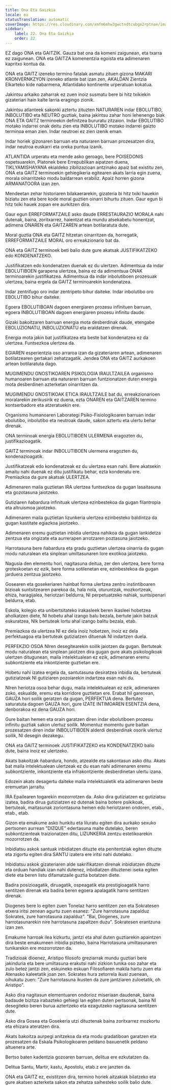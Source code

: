 ```yaml
---
title: Ona Eta Gaizkia
locale: eu
statusTranslation: automatic
coverImage: https://res.cloudinary.com/xmfm6mhw3gwctndtcubgx2rptnae/image/upload/v1740337243/small_cover_educacion_fundamental_a051170f1c.webp
sidebar:
    label: 22. Ona Eta Gaizkia
    order: 22
---
```

EZ dago ONA eta GAITZIK. Gauza bat ona da komeni zaigunean, eta txarra ez zaigunean. ONA eta GAITZA komenentzia egoista eta adimenaren kapritxo kontua da.

ONA eta GAITZ izeneko termino fatalak asmatu zituen gizona MAKARI KRONVERNKZYON izeneko atlante bat izan zen, AKALDAN Zientzia Elkarteko kide nabarmena, Atlantidako kontinente urperatuan kokatua.

Jakintsu arkaiko zaharrak ez zuen inoiz susmatu bere bi hitz txikiekin gizateriari hain kalte larria eragingo zionik.

Jakintsu atlanteek sakonki aztertu zituzten NATURAREN indar EBOLUTIBO, INBOLUTIBO eta NEUTRO guztiak, baina jakintsu zahar honi lehenengo biak ONA ETA GAITZ terminoekin definitzea bururatu zitzaion. Indar EBOLUTIBO motako indarrei onak deitu zien eta INBOLUTIBO motako indarrei gaizto terminoa eman zien. Indar neutroei ez zien izenik eman.

Indar horiek gizonaren barruan eta naturaren barruan prozesatzen dira, indar neutroa euskarri eta oreka puntua izanik.

ATLANTIDA urperatu eta mende asko geroago, bere POISEDONIS ospetsuarekin, Platonek bere Errepublikan aipatzen duena, TIKLYAMISHAYANA ekialdeko zibilizazioan antzinako apaiz bat existitu zen, ONA eta GAITZ terminoekin gehiegikeria egitearen akats larria egin zuena, morala oinarritzeko modu baldarrean erabiliz. Apaiz horren gizona ARMANATOORA izan zen.

Mendeetan zehar historiaren bilakaerarekin, gizateria bi hitz txiki hauekin biziatu zen eta bere kode moral guztien oinarri bihurtu zituen. Gaur egun bi hitz txiki hauek zopan ere aurkitzen dira.

Gaur egun ERREFORMATZAILE asko daude ERRESTAURAZIO MORALA nahi dutenak, baina, zoritxarrez, haientzat eta mundu atsekabetu honentzat, adimena ONAREN eta GAITZAREN artean botilaratuta dute.

Moral guztia ONA eta GAITZ hitzetan oinarritzen da, horregatik, ERREFORMATZAILE MORAL oro erreakzionario bat da.

ONA eta GAITZ terminoek beti balio dute gure akatsak JUSTIFIKATZEKO edo KONDENATZEKO.

Justifikatzen edo kondenatzen duenak ez du ulertzen. Adimentsua da indar EBOLUTIBOEN garapena ulertzea, baina ez da adimentsua ONAK terminoarekin justifikatzea. Adimentsua da indar inbolutiboen prozesuak ulertzea, baina ergela da GAITZ terminoarekin kondenatzea.

Indar zentrifugo oro indar zentripeto bihur daiteke. Indar inbolutibo oro EBOLUTIBO bihur daiteke.

Egoera EBOLUTIBOAN dagoen energiaren prozesu infinituen barruan, egoera INBOLUTIBOAN dagoen energiaren prozesu infinitu daude.

Gizaki bakoitzaren barruan energia mota desberdinak daude, etengabe EBOLUZIONATU, INBOLUZIONATU eta eraldatzen direnak.

Energia mota jakin bat justifikatzea eta beste bat kondenatzea ez da ulertzea. Funtsezkoa ulertzea da.

EGIAREN esperientzia oso arraroa izan da gizateriaren artean, adimenaren botilatzearen gertakari zehatzagatik. Jendea ONA eta GAITZ aurkakoen artean botilaratuta dago.

MUGIMENDU GNOSTIKOAREN PSIKOLOGIA IRAULTZAILEA organismo humanoaren barruan eta naturaren barruan funtzionatzen duten energia mota desberdinen azterketan oinarritzen da.

MUGIMENDU GNOSTIKOAK ETICA IRAULTZAILE bat du, erreakzionarioen moralarekin zerikusirik ez duena, ezta ONAREN eta GAITZAREN termino kontserbadore eta atzeratuekin ere.

Organismo humanoaren Laborategi Psiko-Fisiologikoaren barruan indar ebolutibo, inbolutibo eta neutroak daude, sakon aztertu eta ulertu behar direnak.

ONA terminoak energia EBOLUTIBOEN ULERMENA eragozten du, justifikazioagatik.

GAITZ terminoak indar INBOLUTIBOEN ulermena eragozten du, kondenazioagatik.

Justifikatzeak edo kondenatzeak ez du ulertzea esan nahi. Bere akatsekin amaitu nahi duenak ez ditu justifikatu behar, ezta kondenatu ere. Premiazkoa da gure akatsak ULERTZEA.

Adimenaren maila guztietan IRA ulertzea funtsezkoa da gugan lasaitasuna eta gozotasuna jaiotzeko.

Gutiziaren ñabardura infinituak ulertzea ezinbestekoa da gugan filantropia eta altruismoa jaiotzeko.

Adimenaren maila guztietan lizunkeria ulertzea ezinbesteko baldintza da gugan kastitate egiazkoa jaiotzeko.

Adimenaren eremu guztietan inbidia ulertzea nahikoa da gugan lankidetza zentzua eta ongizate eta aurrerapen arrotzaren poztasuna jaiotzeko.

Harrotasuna bere ñabardura eta gradu guztietan ulertzea oinarria da gugan modu naturalean eta sinplean umiltasunaren lore exotikoa jaiotzeko.

Nagusia den elementu hori, nagitasuna deitua, zer den ulertzea, bere forma groteskoetan ez ezik, bere forma sotilenetan ere, ezinbestekoa da gugan jarduera zentzua jaiotzeko.

Gosearen eta gosekeriaren hainbat forma ulertzea zentro instintiboaren bizioak suntsitzearen parekoa da, hala nola, oturuntzak, mozkortzeak, ehiza, haragijalea, heriotzari beldurra, NI perpetuatzeko nahiak, suntsipenari beldurra, etab.

Eskola, kolegio eta unibertsitateko irakasleek beren ikasleei hobetzea aholkatzen diete, NI hobetu ahal izango balu bezala, bertute jakin batzuk eskuratzea, NIk bertuteak lortu ahal izango balitu bezala, etab.

Premiazkoa da ulertzea NI ez dela inoiz hobetzen, inoiz ez dela perfektuagoa eta bertuteak gutiziatzen dituenak NI indartzen duela.

PERFEKZIO OSOA NIren desegitearekin soilik jaiotzen da gugan. Bertuteak modu naturalean eta sinplean jaiotzen dira gugan gure akats psikologikoak ulertzen ditugunean, maila intelektualean ez ezik, adimenaren eremu subkontziente eta inkontziente guztietan ere.

Hobetu nahi izatea ergela da, santutasuna desiratzea inbidia da, bertuteak gutiziatzeak NI gutiziaren pozoiarekin indartzea esan nahi du.

NIren heriotza osoa behar dugu, maila intelektualean ez ezik, adimenaren zoko, eskualde, eremu eta korridore guztietan ere. Erabat hil garenean, GAUZA hori soilik geratzen da gugan, PERFEKTUA dena. Bertutez saturatuta dagoen GAUZA hori, gure IZATE INTIMOAREN ESENTZIA dena, denborakoa ez dena GAUZA hori.

Gure baitan hemen eta orain garatzen diren indar ebolutiboen prozesu infinitu guztiak sakon ulertuz soilik. Momentuz momentu gure baitan prozesatzen diren indar INBOLUTIBOEN alderdi desberdinak osorik ulertuz soilik, NI desegin dezakegu.

ONA eta GAITZ terminoek JUSTIFIKATZEKO eta KONDENATZEKO balio dute, baina inoiz ez ulertzeko.

Akats bakoitzak ñabardura, hondo, atzealde eta sakontasun asko ditu. Akats bat maila intelektualean ulertzeak ez du esan nahi adimenaren eremu subkontziente, inkontziente eta infrakontziente desberdinetan ulertu izana.

Edozein akats desagertu daiteke maila intelektualetik eta adimenaren beste eremuetan jarraitu.

IRA Epailearen togarekin mozorrotzen da. Asko dira gutiziatzen ez gutiziatsu izatea, badira dirua gutiziatzen ez dutenak baina botere psikikoak, bertuteak, maitasunak zoriontasuna hemen edo heriotzaren ondoren, etab., etab., etab.

Gizon eta emakume asko hunkitu eta liluratu egiten dira aurkako sexuko pertsonen aurrean "DIZQUE" edertasuna maite dutelako, beren subkontzienteak traizionatzen ditu, LIZUNKERIA zentzu estetikoarekin mozorrotzen da.

Inbidiatsu askok santuak inbidiatzen dituzte eta penitentziak egiten dituzte eta zigortu egiten dira SANTU izatera ere iritsi nahi dutelako.

Inbidiatsu askok gizateriaren alde sakrifikatzen direnak inbidiatzen dituzte eta orduan handiak izan nahi dutenez, inbidiatzen dituztenei iseka egiten diete eta beren listu difamatzaile guztia botatzen diete.

Badira posizioagatik, diruagatik, ospeagatik eta prestigioagatik harro sentitzen direnak eta badira beren egoera apalagatik harro sentitzen direnak.

Diogenes bere lo egiten zuen Tonelaz harro sentitzen zen eta Sokratesen etxera iritsi zenean agurtu zuen esanez: "Zure harrotasuna zapalduz Sokrates, zure harrotasuna zapalduz". "Bai, Diogenes, zure harrotasunarekin nire harrotasuna zapaltzen duzu". Sokratesen erantzuna izan zen.

Emakume harroak ilea kizkurtu, jantzi eta ahal duten guztiarekin apaintzen dira beste emakumeen inbidia pizteko, baina Harrotasuna umiltasunaren tunikarekin ere mozorrotzen da.

Tradizioak dioenez, Aristipo filosofo greziarrak mundu guztiari bere jakinduria eta bere umiltasuna erakutsi nahi zizkion tunika oso zahar eta zulo betez jantzi zen, eskuineko eskuan Filosofiaren makila hartu zuen eta Atenasko kaleetatik joan zen. Sokrates hura zetorrela ikusi zuenean, oihukatu zuen: "Zure harrotasuna ikusten da zure jantziaren zuloetatik, oh Aristipo".

Asko dira nagitasun elementuaren ondorioz miseriaan daudenak, baina badaude bizitza irabazteko gehiegi lan egiten duten pertsonak, baina NI desegiteko beren burua aztertzeko eta ezagutzeko nagitasuna sentitzen dute.

Asko dira Gosea eta Gosekeria utzi dituztenak baina zoritxarrez mozkortu eta ehizara ateratzen dira.

Akats bakoitza aurpegi anitzekoa da eta modu gradatiboan garatzen eta prozesatzen da Eskala Psikologikoaren peldano baxuenetik peldano altuenera arte.

Bertso baten kadentzia gozoaren barruan, delitua ere ezkutatzen da.

Delitua Santu, Martir, kastu, Apostolu, etab.z ere janzten da.

ONA eta GAITZ ez, existitzen dira, termino horiek aitzakiak bilatzeko eta gure akatsen azterketa sakon eta zehatza saihesteko soilik balio dute.

